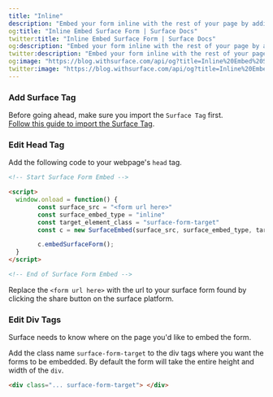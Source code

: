 ```yaml
---
title: "Inline"
description: "Embed your form inline with the rest of your page by adding scripts to your head tag and class names to the div elements where you want to embed your script"
og:title: "Inline Embed Surface Form | Surface Docs"
twitter:title: "Inline Embed Surface Form | Surface Docs"
og:description: "Embed your form inline with the rest of your page by adding scripts to your head tag and class names to the div elements where you want to embed your script"
twitter:description: "Embed your form inline with the rest of your page by adding scripts to your head tag and class names to the div elements where you want to embed your script"
og:image: "https://blog.withsurface.com/api/og?title=Inline%20Embed%20Surface%20Form"
twitter:image: "https://blog.withsurface.com/api/og?title=Inline%20Embed%20Surface%20Form"
---
```


### Add Surface Tag

Before going ahead, make sure you import the `Surface Tag` first.<br/>
[Follow this guide to import the Surface Tag](/surface-tag/quick-start).


### Edit Head Tag

Add the following code to your webpage's `head` tag.

```HTML
<!-- Start Surface Form Embed -->

<script>
  window.onload = function() {
		const surface_src = "<form url here>"
		const surface_embed_type = "inline"
		const target_element_class = "surface-form-target"
		const c = new SurfaceEmbed(surface_src, surface_embed_type, target_element_class)

		c.embedSurfaceForm();
  }
</script>

<!-- End of Surface Form Embed -->
```

Replace the `<form url here>` with the url to your surface form found by clicking the share button on the surface platform.

### Edit Div Tags

Surface needs to know where on the page you'd like to embed the form.

Add the class name `surface-form-target` to the div tags where you want the forms to be embedded. By default the form will take the entire height and width of the `div`.

```HTML
<div class="... surface-form-target"> </div>
```

